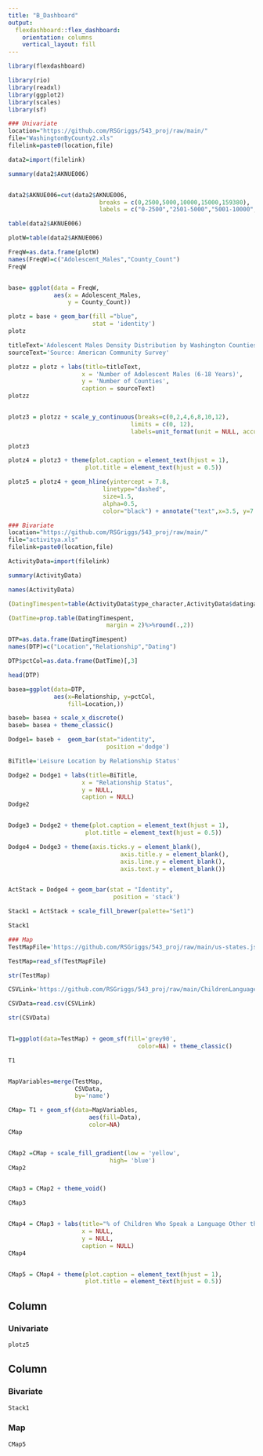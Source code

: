 ```yaml
---
title: "B_Dashboard"
output: 
  flexdashboard::flex_dashboard:
    orientation: columns
    vertical_layout: fill
---
```


```r
library(flexdashboard)

library(rio)
library(readxl)
library(ggplot2)
library(scales)
library(sf)

### Univariate
location="https://github.com/RSGriggs/543_proj/raw/main/"
file="WashingtonByCounty2.xls"
filelink=paste0(location,file)

data2=import(filelink)

summary(data2$AKNUE006)


data2$AKNUE006=cut(data2$AKNUE006,
                          breaks = c(0,2500,5000,10000,15000,159380),
                          labels = c("0-2500","2501-5000","5001-10000","10001-15000","More Than 15000"))

table(data2$AKNUE006)

plotW=table(data2$AKNUE006)

FreqW=as.data.frame(plotW)
names(FreqW)=c("Adolescent_Males","County_Count")
FreqW


base= ggplot(data = FreqW, 
             aes(x = Adolescent_Males,
                 y = County_Count)) 

plotz = base + geom_bar(fill ="blue",
                        stat = 'identity') 
plotz

titleText='Adolescent Males Density Distribution by Washington Counties'
sourceText='Source: American Community Survey'

plotzz = plotz + labs(title=titleText,
                     x = 'Number of Adolescent Males (6-18 Years)', 
                     y = 'Number of Counties',
                     caption = sourceText)
plotzz


plotz3 = plotzz + scale_y_continuous(breaks=c(0,2,4,6,8,10,12),
                                   limits = c(0, 12),
                                   labels=unit_format(unit = NULL, accuracy = 1))
                                  
plotz3

plotz4 = plotz3 + theme(plot.caption = element_text(hjust = 1), 
                      plot.title = element_text(hjust = 0.5))

plotz5 = plotz4 + geom_hline(yintercept = 7.8,
                           linetype="dashed", 
                           size=1.5,
                           alpha=0.5,
                           color="black") + annotate("text",x=3.5, y=7.8, label= "Average Distribution",vjust= -1.5)

### Bivariate
location="https://github.com/RSGriggs/543_proj/raw/main/"
file="activitya.xls"
filelink=paste0(location,file)

ActivityData=import(filelink)

summary(ActivityData)

names(ActivityData)

(DatingTimespent=table(ActivityData$type_character,ActivityData$datinga))

(DatTime=prop.table(DatingTimespent,
                            margin = 2)%>%round(.,2))

DTP=as.data.frame(DatingTimespent)
names(DTP)=c("Location","Relationship","Dating")

DTP$pctCol=as.data.frame(DatTime)[,3]

head(DTP)

basea=ggplot(data=DTP, 
             aes(x=Relationship, y=pctCol,
                 fill=Location,))

baseb= basea + scale_x_discrete() 
baseb= basea + theme_classic()

Dodge1= baseb +  geom_bar(stat="identity",
                            position ='dodge') 

BiTitle='Leisure Location by Relationship Status'

Dodge2 = Dodge1 + labs(title=BiTitle,
                     x = "Relationship Status", 
                     y = NULL,
                     caption = NULL)
Dodge2


Dodge3 = Dodge2 + theme(plot.caption = element_text(hjust = 1), 
                      plot.title = element_text(hjust = 0.5))

Dodge4 = Dodge3 + theme(axis.ticks.y = element_blank(),
                                axis.title.y = element_blank(),
                                axis.line.y = element_blank(),
                                axis.text.y = element_blank())


ActStack = Dodge4 + geom_bar(stat = "Identity",
                              position = 'stack')

Stack1 = ActStack + scale_fill_brewer(palette="Set1")

Stack1

### Map
TestMapFile='https://github.com/RSGriggs/543_proj/raw/main/us-states.json'

TestMap=read_sf(TestMapFile)

str(TestMap)

CSVLink='https://github.com/RSGriggs/543_proj/raw/main/ChildrenLanguageAtHome.csv'

CSVData=read.csv(CSVLink)

str(CSVData)


T1=ggplot(data=TestMap) + geom_sf(fill='grey90',
                                     color=NA) + theme_classic()

T1


MapVariables=merge(TestMap,
                   CSVData, 
                   by='name')

CMap= T1 + geom_sf(data=MapVariables,
                       aes(fill=Data),
                       color=NA)
CMap


CMap2 =CMap + scale_fill_gradient(low = 'yellow',
                             high= 'blue')
CMap2


CMap3 = CMap2 + theme_void()

CMap3


CMap4 = CMap3 + labs(title="% of Children Who Speak a Language Other than English at Home",
                     x = NULL, 
                     y = NULL,
                     caption = NULL)
CMap4


CMap5 = CMap4 + theme(plot.caption = element_text(hjust = 1), 
                      plot.title = element_text(hjust = 0.5))
```

Column {data-width=250}
-----------------------------------------------------------------------

### Univariate

```r
plotz5
```

Column {data-width=250}
-----------------------------------------------------------------------

### Bivariate

```r
Stack1
```

### Map

```r
CMap5
```

